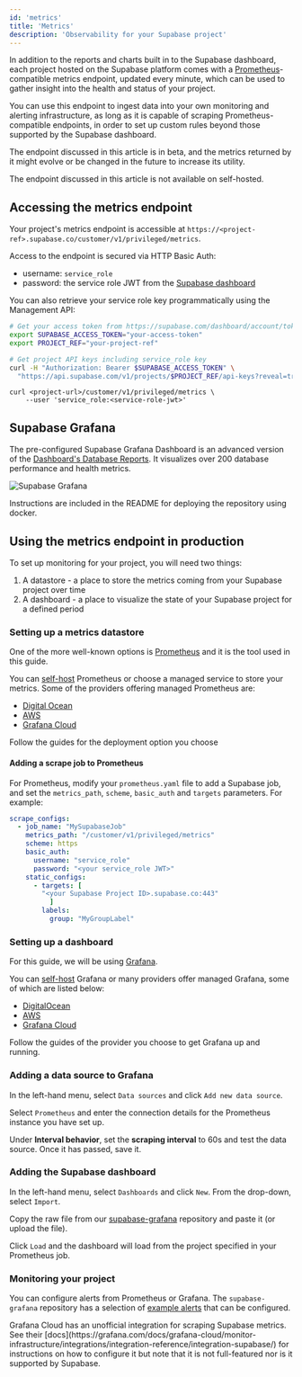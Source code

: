 ```yaml
---
id: 'metrics'
title: 'Metrics'
description: 'Observability for your Supabase project'
---
```


In addition to the reports and charts built in to the Supabase dashboard, each project hosted on the Supabase platform comes with a [Prometheus](https://prometheus.io/)-compatible metrics endpoint, updated every minute, which can be used to gather insight into the health and status of your project.

You can use this endpoint to ingest data into your own monitoring and alerting infrastructure, as long as it is capable of scraping Prometheus-compatible endpoints, in order to set up custom rules beyond those supported by the Supabase dashboard.

<Admonition type="note">

The endpoint discussed in this article is in beta, and the metrics returned by it might evolve or be changed in the future to increase its utility.

</Admonition>

<Admonition type="note">

The endpoint discussed in this article is not available on self-hosted.

</Admonition>

## Accessing the metrics endpoint

Your project's metrics endpoint is accessible at `https://<project-ref>.supabase.co/customer/v1/privileged/metrics`.

Access to the endpoint is secured via HTTP Basic Auth:

- username: `service_role`
- password: the service role JWT from the [Supabase dashboard](https://supabase.com/dashboard/project/_/settings/api-keys)

You can also retrieve your service role key programmatically using the Management API:

```bash
# Get your access token from https://supabase.com/dashboard/account/tokens
export SUPABASE_ACCESS_TOKEN="your-access-token"
export PROJECT_REF="your-project-ref"

# Get project API keys including service_role key
curl -H "Authorization: Bearer $SUPABASE_ACCESS_TOKEN" \
  "https://api.supabase.com/v1/projects/$PROJECT_REF/api-keys?reveal=true"
```

<ProjectConfigVariables variable="url" />

```shell
curl <project-url>/customer/v1/privileged/metrics \
    --user 'service_role:<service-role-jwt>'
```

## Supabase Grafana

The pre-configured Supabase Grafana Dashboard is an advanced version of the [Dashboard's Database Reports](https://supabase.com/dashboard/project/_/reports/database). It visualizes over 200 database performance and health metrics.

![Supabase Grafana](/docs/img/guides/platform/supabase-grafana-prometheus.png)

Instructions are included in the README for deploying the repository using docker.

## Using the metrics endpoint in production

To set up monitoring for your project, you will need two things:

1. A datastore - a place to store the metrics coming from your Supabase project over time
2. A dashboard - a place to visualize the state of your Supabase project for a defined period

### Setting up a metrics datastore

One of the more well-known options is [Prometheus](https://prometheus.io/docs/introduction/overview/) and it is the tool used in this guide.

You can [self-host](https://prometheus.io/docs/prometheus/latest/installation/) Prometheus or choose a managed service to store your metrics. Some of the providers offering managed Prometheus are:

- [Digital Ocean](https://marketplace.digitalocean.com/apps/prometheus)
- [AWS](https://aws.amazon.com/prometheus/)
- [Grafana Cloud](https://grafana.com/products/cloud/metrics/)

Follow the guides for the deployment option you choose

#### Adding a scrape job to Prometheus

For Prometheus, modify your `prometheus.yaml` file to add a Supabase job, and set the `metrics_path`, `scheme`, `basic_auth` and `targets` parameters. For example:

```yaml
scrape_configs:
  - job_name: "MySupabaseJob"
    metrics_path: "/customer/v1/privileged/metrics"
    scheme: https
    basic_auth:
      username: "service_role"
      password: "<your service_role JWT>"
    static_configs:
      - targets: [
        "<your Supabase Project ID>.supabase.co:443"
          ]
        labels:
          group: "MyGroupLabel"
```

### Setting up a dashboard

For this guide, we will be using [Grafana](https://grafana.com/docs/grafana/latest/introduction/).

You can [self-host](https://grafana.com/docs/grafana/latest/setup-grafana/installation/) Grafana or many providers offer managed Grafana, some of which are listed below:

- [DigitalOcean](https://marketplace.digitalocean.com/apps/grafana)
- [AWS](https://aws.amazon.com/grafana/)
- [Grafana Cloud](https://grafana.com/grafana/)

Follow the guides of the provider you choose to get Grafana up and running.

### Adding a data source to Grafana

In the left-hand menu, select `Data sources` and click `Add new data source`.

Select `Prometheus` and enter the connection details for the Prometheus instance you have set up.

Under **Interval behavior**, set the **scraping interval** to 60s and test the data source. Once it has passed, save it.

### Adding the Supabase dashboard

In the left-hand menu, select `Dashboards` and click `New`. From the drop-down, select `Import`.

Copy the raw file from our [supabase-grafana](https://raw.githubusercontent.com/supabase/supabase-grafana/refs/heads/main/grafana/dashboard.json) repository and paste it (or upload the file).

Click `Load` and the dashboard will load from the project specified in your Prometheus job.

### Monitoring your project

You can configure alerts from Prometheus or Grafana. The `supabase-grafana` repository has a selection of [example alerts](https://github.com/supabase/supabase-grafana/blob/main/docs/example-alerts.md) that can be configured.

<Admonition type="caution">
  Grafana Cloud has an unofficial integration for scraping Supabase metrics. See their
  [docs](https://grafana.com/docs/grafana-cloud/monitor-infrastructure/integrations/integration-reference/integration-supabase/)
  for instructions on how to configure it but note that it is not full-featured nor is it supported
  by Supabase.
</Admonition>
